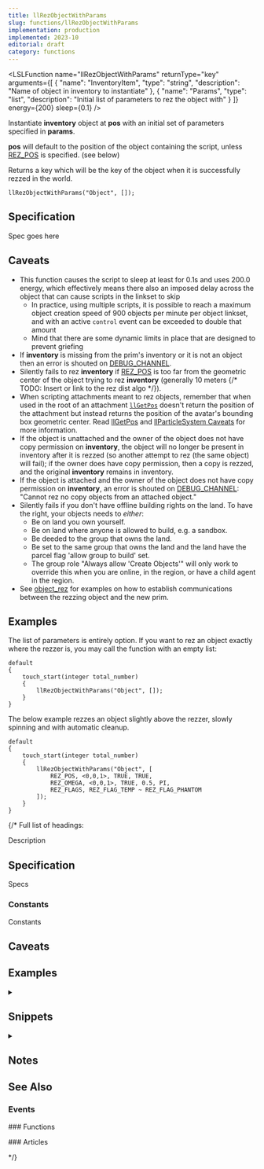 ```yaml
---
title: llRezObjectWithParams
slug: functions/llRezObjectWithParams
implementation: production
implemented: 2023-10
editorial: draft
category: functions
---
```


<LSLFunction
	name="llRezObjectWithParams"
	returnType="key"
	arguments={[
	{
		"name": "InventoryItem",
		"type": "string",
		"description": "Name of object in inventory to instantiate"
	},
	{
		"name": "Params",
		"type": "list",
		"description": "Initial list of parameters to rez the object with"
	}
]}
	energy={200}
	sleep={0.1}
/>

Instantiate **inventory** object at **pos** with an initial set of parameters specified in **params**.

**pos** will default to the position of the object containing the script, unless [REZ_POS](/constants/REZ_POS) is specified. (see below)

Returns a key which will be the key of the object when it is successfully rezzed in the world.

```lsl
llRezObjectWithParams("Object", []);
```

## Specification

Spec goes here

## Caveats

* This function causes the script to sleep at least for 0.1s and uses 200.0 energy, which effectively means there also an imposed delay across the object that can cause scripts in the linkset to skip
	* In practice, using multiple scripts, it is possible to reach a maximum object creation speed of 900 objects per minute per object linkset, and with an active `control` event can be exceeded to double that amount
	* Mind that there are some dynamic limits in place that are designed to prevent griefing
* If **inventory** is missing from the prim's inventory or it is not an object then an error is shouted on [DEBUG_CHANNEL](/constants/DEBUG_CHANNEL).
* Silently fails to rez **inventory** if [REZ_POS](/constants/REZ_POS) is too far from the geometric center of the object trying to rez **inventory** (generally 10 meters {/* TODO: Insert or link to the rez dist algo */}).
* When scripting attachments meant to rez objects, remember that when used in the root of an attachment <code>[llGetPos](/functions/llGetPos)</code> doesn't return the position of the attachment but instead returns the position of the avatar's bounding box geometric center. Read [llGetPos](/functions/llGetPos) and [llParticleSystem Caveats](/functions/llParticleSystem) for more information.
* If the object is unattached and the owner of the object does not have copy permission on **inventory**, the object will no longer be present in inventory after it is rezzed (so another attempt to rez (the same object) will fail); if the owner does have copy permission, then a copy is rezzed, and the original **inventory** remains in inventory.
* If the object is attached and the owner of the object does not have copy permission on **inventory**, an error is shouted on [DEBUG_CHANNEL](/constants/DEBUG_CHANNEL): "Cannot rez no copy objects from an attached object."
* Silently fails if you don't have offline building rights on the land. To have the right, your objects needs to *either*: 
	* Be on land you own yourself.
	* Be on land where anyone is allowed to build, e.g. a sandbox. 
	* Be deeded to the group that owns the land.
	* Be set to the same group that owns the land and the land have the parcel flag 'allow group to build' set.
	* The group role "Always allow 'Create Objects'" will only work to override this when you are online, in the region, or have a child agent in the region.
* See [object_rez](/events/object_rez) for examples on how to establish communications between the rezzing object and the new prim.


## Examples

The list of parameters is entirely option. If you want to rez an object exactly where the rezzer is, you may call the function with an empty list:

```lsl
default
{
	touch_start(integer total_number)
	{
		llRezObjectWithParams("Object", []);
	}
}
```

The below example rezzes an object slightly above the rezzer, slowly spinning and with automatic cleanup.

```lsl
default
{
	touch_start(integer total_number)
	{
		llRezObjectWithParams("Object", [
			REZ_POS, <0,0,1>, TRUE, TRUE,
			REZ_OMEGA, <0,0,1>, TRUE, 0.5, PI,
			REZ_FLAGS, REZ_FLAG_TEMP ~ REZ_FLAG_PHANTOM
		]);
	}
}
```





{/* Full list of headings:

Description

## Specification

Specs

### Constants

Constants

## Caveats

## Examples

<details>
	<summary></summary>
	
	<Code lang="lsl">
		// Full Example LSL Script
	</Code>
</details>

## Snippets

<details>
	<summary></summary>
	
	<Code lang="lsl">
		// Small snippet
	</Code>
</details>

## Notes

## See Also

### Events

### Functions

### Articles

*/}